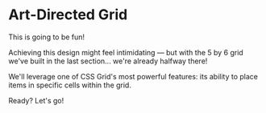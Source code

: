 # Art-Directed Grid

<EpicVideo url="https://www.epicweb.dev/workshops/pixel-perfect-figma-to-tailwind/art-directed-grid/place-items-in-a-css-grid" />

This is going to be fun!

Achieving this design might feel intimidating — but with the 5 by 6 grid we've built in the last section... we're already halfway there!

We'll leverage one of CSS Grid's most powerful features: its ability to place items in specific cells within the grid.

Ready? Let's go!

